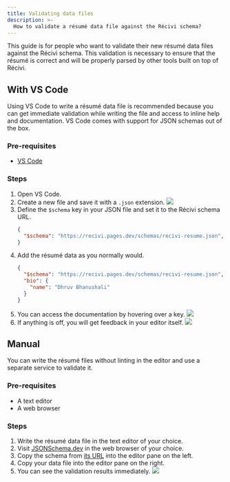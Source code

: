 ```yaml
---
title: Validating data files
description: >-
  How to validate a résumé data file against the Récivi schema?
---
```



This guide is for people who want to validate their new résumé data files
against the Récivi schema. This validation is necessary to ensure that the
résumé is correct and will be properly parsed by other tools built on top of
Récivi.

## With VS Code

Using VS Code to write a résumé data file is recommended because you can get
immediate validation while writing the file and access to inline help and
documentation. VS Code comes with support for JSON schemas out of the box.

### Pre-requisites

- [VS Code](https://code.visualstudio.com/)

### Steps

<Steps>

1. Open VS Code.
2. Create a new file and save it with a `.json` extension.
   ![](@/assets/guides/validating_data_files/new_file.png)
3. Define the `$schema` key in your JSON file and set it to the Récivi schema
   URL.
   ```json
   {
     "$schema": "https://recivi.pages.dev/schemas/recivi-resume.json",
   }
   ```
4. Add the résumé data as you normally would.
   ```json
   {
     "$schema": "https://recivi.pages.dev/schemas/recivi-resume.json",
     "bio": {
       "name": "Dhruv Bhanushali"
     }
   }
   ```
5. You can access the documentation by hovering over a key.
   ![](@/assets/guides/validating_data_files/inline_docs.png)
6. If anything is off, you will get feedback in your editor itself.
   ![](@/assets/guides/validating_data_files/validation_error.png)

</Steps>

## Manual

You can write the résumé files without linting in the editor and use a separate
service to validate it.

### Pre-requisites

- A text editor
- A web browser

### Steps

<Steps>

1. Write the résumé data file in the text editor of your choice.
2. Visit [JSONSchema.dev](https://jsonschema.dev/) in the web browser of your
   choice.
3. Copy the schema from
   [its URL](https://recivi.pages.dev/schemas/recivi-resume.json) into the
   editor pane on the left.
4. Copy your data file into the editor pane on the right.
5. You can see the validation results immediately.
   ![](@/assets/guides/validating_data_files/online_validator.png)

</Steps>
